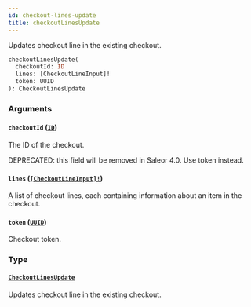 ```yaml
---
id: checkout-lines-update
title: checkoutLinesUpdate
---
```


Updates checkout line in the existing checkout.

```graphql
checkoutLinesUpdate(
  checkoutId: ID
  lines: [CheckoutLineInput]!
  token: UUID
): CheckoutLinesUpdate

```

### Arguments

#### `checkoutId` ([`ID`](/developer/api-reference/scalars/id))

The ID of the checkout.

DEPRECATED: this field will be removed in Saleor 4.0. Use token instead.

#### `lines` ([`[CheckoutLineInput]!`](/developer/api-reference/inputs/checkout-line-input))

A list of checkout lines, each containing information about an item in the checkout.

#### `token` ([`UUID`](/developer/api-reference/scalars/uuid))

Checkout token.

### Type

#### [`CheckoutLinesUpdate`](/developer/api-reference/objects/checkout-lines-update)

Updates checkout line in the existing checkout.
